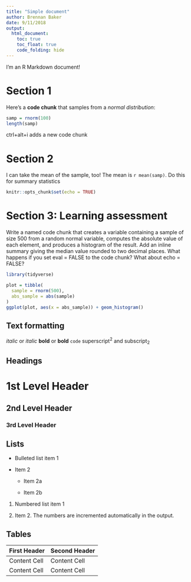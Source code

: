 ```yaml
---
title: "Simple document"
author: Brennan Baker
date: 9/11/2018
output:
  html_document:
    toc: true
    toc_float: true
    code_folding: hide
---
```


I'm an R Markdown document! 

# Section 1

Here's a **code chunk** that samples from 
a _normal distribution_:

```r
samp = rnorm(100)
length(samp)
```

ctrl+alt+i adds a new code chunk

# Section 2

I can take the mean of the sample, too!
The mean is `r mean(samp)`.
Do this for summary statistics
```r
knitr::opts_chunk$set(echo = TRUE)
```

# Section 3: Learning assessment

Write a named code chunk that creates a variable containing a sample of size 500 from a random normal variable, computes the absolute value of each element, and produces a histogram of the result. Add an inline summary giving the median value rounded to two decimal places. What happens if you set eval = FALSE to the code chunk? What about  echo = FALSE?


```r
library(tidyverse)
```


```r
plot = tibble(
  sample = rnorm(500),
  abs_sample = abs(sample)
)
ggplot(plot, aes(x = abs_sample)) + geom_histogram()
```


Text formatting 
------------------------------------------------------------

*italic*  or  _italic_
**bold**  or  __bold__
`code`
superscript^2^ and subscript~2~


Headings
------------------------------------------------------------

# 1st Level Header

## 2nd Level Header

### 3rd Level Header


Lists
------------------------------------------------------------

*   Bulleted list item 1

*   Item 2

    * Item 2a

    * Item 2b

1.  Numbered list item 1

1.  Item 2. The numbers are incremented automatically in the output.


Tables 
------------------------------------------------------------

First Header  | Second Header
------------- | -------------
Content Cell  | Content Cell
Content Cell  | Content Cell

